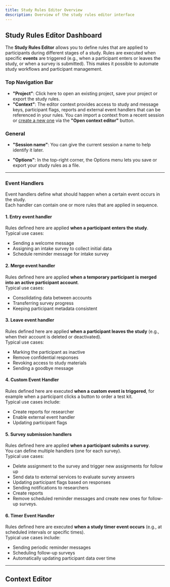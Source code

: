 ```yaml
---
title: Study Rules Editor Overview
description: Overview of the study rules editor interface
---
```


## Study Rules Editor Dashboard

The **Study Rules Editor** allows you to define rules that are applied to participants during different stages of a study.
Rules are executed when specific **events** are triggered (e.g., when a participant enters or leaves the study, or when a survey is submitted).
This makes it possible to automate study workflows and participant management.


### Top Navigation Bar

- **"Project"**: Click here to open an existing project, save your project or export the study rules.
- **"Context"**: The editor context provides access to study and message keys, participant flags, reports and external event handlers that can be referenced in your rules. 
You can import a context from a recent session or [create a new one](/docs/study-rules-editor/basics/editor-overview#context-editor) via the **"Open context editor"** button.


### General

- **"Session name"**: You can give the current session a name to help identify it later.  

- **"Options"**: In the top-right corner, the Options menu lets you save or export your study rules as a file.

---

### Event Handlers

Event handlers define what should happen when a certain event occurs in the study.  
Each handler can contain one or more rules that are applied in sequence.

#### 1. Entry event handler
Rules defined here are applied **when a participant enters the study**.  
Typical use cases:
- Sending a welcome message
- Assigning an intake survey to collect initial data
- Schedule reminder message for intake survey


#### 2. Merge event handler
Rules defined here are applied **when a temporary participant is merged into an active participant account**.  
Typical use cases:
- Consolidating data between accounts
- Transferring survey progress
- Keeping participant metadata consistent


#### 3. Leave event handler
Rules defined here are applied **when a participant leaves the study** (e.g., when their account is deleted or deactivated).  
Typical use cases:
- Marking the participant as inactive
- Remove confidential responses
- Revoking access to study materials
- Sending a goodbye message


#### 4. Custom Event Handler
Rules defined here are executed **when a custom event is triggered**, for example when a participant clicks a button to order a test kit.  
Typical use cases include:  
- Create reports for researcher
- Enable external event handler
- Updating participant flags


#### 5. Survey submission handlers
Rules defined here are applied **when a participant submits a survey**.  
You can define multiple handlers (one for each survey).  
Typical use cases:
- Delete assignment to the survey and trigger new assignments for follow up
- Send data to external services to evaluate survey answers
- Updating participant flags based on responses
- Sending notifications to researchers
- Create reports
- Remove scheduled reminder messages and create new ones for follow-up surveys.


#### 6. Timer Event Handler
Rules defined here are executed **when a study timer event occurs** (e.g., at scheduled intervals or specific times).  
Typical use cases include:  
- Sending periodic reminder messages  
- Scheduling follow-up surveys  
- Automatically updating participant data over time  

---


## Context Editor
